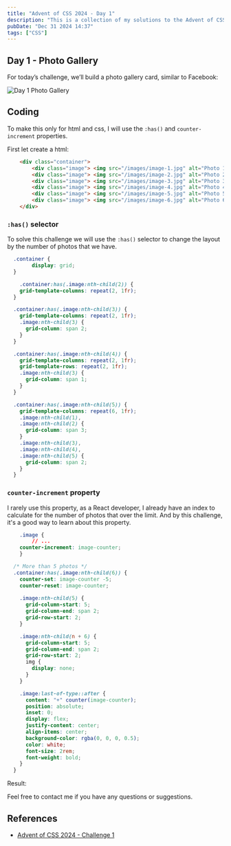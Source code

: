 ```yaml
---
title: "Advent of CSS 2024 - Day 1"
description: "This is a collection of my solutions to the Advent of CSS 2024 challenge."
pubDate: "Dec 31 2024 14:37"
tags: ["CSS"]
---
```


## Day 1 - Photo Gallery

For today’s challenge, we’ll build a photo gallery card, similar to Facebook:

![Day 1 Photo Gallery](/blog/advent-of-css-2024/day-1/photo-gallery.png)

## Coding
To make this only for html and css, I will use the `:has()` and `counter-increment` properties.

First let create a html:

```html title="index.html"
	<div class="container">
		<div class="image"> <img src="/images/image-1.jpg" alt="Photo 1" /> </div>
		<div class="image"> <img src="/images/image-2.jpg" alt="Photo 2" /> </div>
		<div class="image"> <img src="/images/image-3.jpg" alt="Photo 3" /> </div>
		<div class="image"> <img src="/images/image-4.jpg" alt="Photo 4" /> </div>
		<div class="image"> <img src="/images/image-5.jpg" alt="Photo 5" /> </div>
		<div class="image"> <img src="/images/image-6.jpg" alt="Photo 6" /> </div>
	</div>
```
### `:has()` selector
To solve this challenge we will use the `:has()` selector to change the layout by the number of photos that we have.

```css title="style.css"
  .container {
		display: grid;
  }

	.container:has(.image:nth-child(2)) {
    grid-template-columns: repeat(2, 1fr);
  }

  .container:has(.image:nth-child(3)) {
    grid-template-columns: repeat(2, 1fr);
    .image:nth-child(3) {
      grid-column: span 2;
    }
  }

  .container:has(.image:nth-child(4)) {
    grid-template-columns: repeat(2, 1fr);
    grid-template-rows: repeat(2, 1fr);
    .image:nth-child(3) {
      grid-column: span 1;
    }
  }

  .container:has(.image:nth-child(5)) {
    grid-template-columns: repeat(6, 1fr);
    .image:nth-child(1),
    .image:nth-child(2) {
      grid-column: span 3;
    }
    .image:nth-child(3),
    .image:nth-child(4),
    .image:nth-child(5) {
      grid-column: span 2;
    }
  }
```

### `counter-increment` property
I rarely use this property, as a React developer, I already have an index to calculate for the number of photos that over the limit.
And by this challenge, it's a good way to learn about this property.

```css title="style.css"
	.image {
		// ...
    counter-increment: image-counter;
	}

  /* More than 5 photos */
  .container:has(.image:nth-child(6)) {
    counter-set: image-counter -5;
    counter-reset: image-counter;
    
    .image:nth-child(5) {
      grid-column-start: 5;
      grid-column-end: span 2;
      grid-row-start: 2;
    }

    .image:nth-child(n + 6) {
      grid-column-start: 5;
      grid-column-end: span 2;
      grid-row-start: 2;
      img {
        display: none;
      }
    }

    .image:last-of-type::after {
      content: "+" counter(image-counter);
      position: absolute;
      inset: 0;
      display: flex;
      justify-content: center;
      align-items: center;
      background-color: rgba(0, 0, 0, 0.5);
      color: white;
      font-size: 2rem;
      font-weight: bold;
    }
  }
```

Result: 
<PhotoGallery client:load />

Feel free to contact me if you have any questions or suggestions.

## References
- [Advent of CSS 2024 - Challenge 1](https://store.selfteach.me/view/courses/advent-of-css-2024/2872726-challenge-1-photo-gallery-card/9303166-challenge-1)
